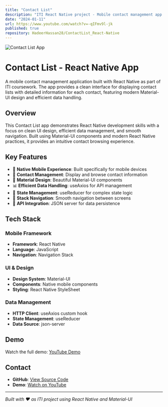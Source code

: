 ```yaml
---
title: "Contact List"
description: "ITI React Native project - Mobile contact management app with detailed contact information"
date: "2024-01-11"
url: https://www.youtube.com/watch?v=-qIFmv9l-jk
published: true
repository: HadeerHassan28/ContactList_React-Native
---
```


![Contact List App](/project-imges/contactList.png)

# Contact List - React Native App

A mobile contact management application built with React Native as part of ITI coursework. The app provides a clean interface for displaying contact lists with detailed information for each contact, featuring modern Material-UI design and efficient data handling.

## Overview

This Contact List app demonstrates React Native development skills with a focus on clean UI design, efficient data management, and smooth navigation. Built using Material-UI components and modern React Native practices, it provides an intuitive contact browsing experience.

## Key Features

- 📱 **Native Mobile Experience**: Built specifically for mobile devices
- 👥 **Contact Management**: Display and browse contact information
- 🎨 **Material Design**: Beautiful Material-UI components
- 📊 **Efficient Data Handling**: useAxios for API management
- 🔄 **State Management**: useReducer for complex state logic
- 🧭 **Stack Navigation**: Smooth navigation between screens
- 📡 **API Integration**: JSON server for data persistence

## Tech Stack

### Mobile Framework
- **Framework**: React Native
- **Language**: JavaScript
- **Navigation**: Navigation Stack

### UI & Design
- **Design System**: Material-UI
- **Components**: Native mobile components
- **Styling**: React Native StyleSheet

### Data Management
- **HTTP Client**: useAxios custom hook
- **State Management**: useReducer
- **Data Source**: json-server

## Demo

Watch the full demo: [YouTube Demo](https://www.youtube.com/watch?v=-qIFmv9l-jk)

## Contact

- **GitHub**: [View Source Code](https://github.com/HadeerHassan28/ContactList_React-Native)
- **Demo**: [Watch on YouTube](https://www.youtube.com/watch?v=-qIFmv9l-jk)

---

*Built with ❤️ as ITI project using React Native and Material-UI*
